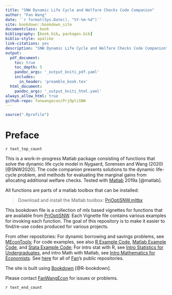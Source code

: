 ```yaml
---
title: "SNW Dynamic Life Cycle and Welfare Checks Code Companion"
author: "Fan Wang"
date: '`r format(Sys.Date(), "%Y-%m-%d")`'
site: bookdown::bookdown_site
documentclass: book
bibliography: [book.bib, packages.bib]
biblio-style: apalike
link-citations: yes
description: "SNW Dynamic Life Cycle and Welfare Checks Code Companion"
output:
  pdf_document:
    toc: true
    toc_depth: 5
    pandoc_args: '_output_kniti_pdf.yaml'
    includes:
      in_header: 'preamble_book.tex'
  html_document:
    pandoc_args: '_output_kniti_html.yaml'
always_allow_html: true
github-repo: fanwangecon/PrjOptiSNW
---
```


```r
source(".Rprofile")
```

# Preface {-}

`r text_top_count`

This is a work-in-progress Matlab package consisting of functions that solve the dynamic life cycle model in Nygaard, Sorensen and Wang (2020) [@SNW2020]. The code companion presents solutions to the dynamic life-cycle problem, and methods for evaluating the marginal gains from allocating additional welfare checks. Tested with [Matlab](https://www.mathworks.com/products/matlab.html) 2019a [@matlab].

All functions are parts of a matlab toolbox that can be installed:

> Download and install the Matlab toolbox: [PrjOptiSNW.mltbx](https://github.com/FanWangEcon/PrjOptiSNW/blob/master/PrjOptiSNW.mltbx)

This bookdown file is a collection of mlx based vignettes for functions that are available from [PrjOptiSNW](https://github.com/FanWangEcon/PrjOptiSNW). Each Vignette file contains various examples for invoking each function. The goal of this repository is to make it easier to find/re-use codes produced for various projects.

From other repositories: For dynamic borrowing and savings problems, see [MEconTools](https://fanwangecon.github.io/MEconTools/); For code examples, see also [R Example Code](https://fanwangecon.github.io/R4Econ/), [Matlab Example Code](https://fanwangecon.github.io/M4Econ/), and [Stata Example Code](https://fanwangecon.github.io/Stata4Econ/); For intro stat with R, see [Intro Statistics for Undergraduates](https://fanwangecon.github.io/Stat4Econ/), and intro Math with Matlab, see [Intro Mathematics for Economists](https://fanwangecon.github.io/Math4Econ/). See [here](https://github.com/FanWangEcon) for all of [Fan](https://fanwangecon.github.io/)'s public repositories.

The site is built using [Bookdown](https://bookdown.org/) [@R-bookdown].

Please contact [FanWangEcon](https://fanwangecon.github.io/) for issues or problems.

`r text_end_count`
